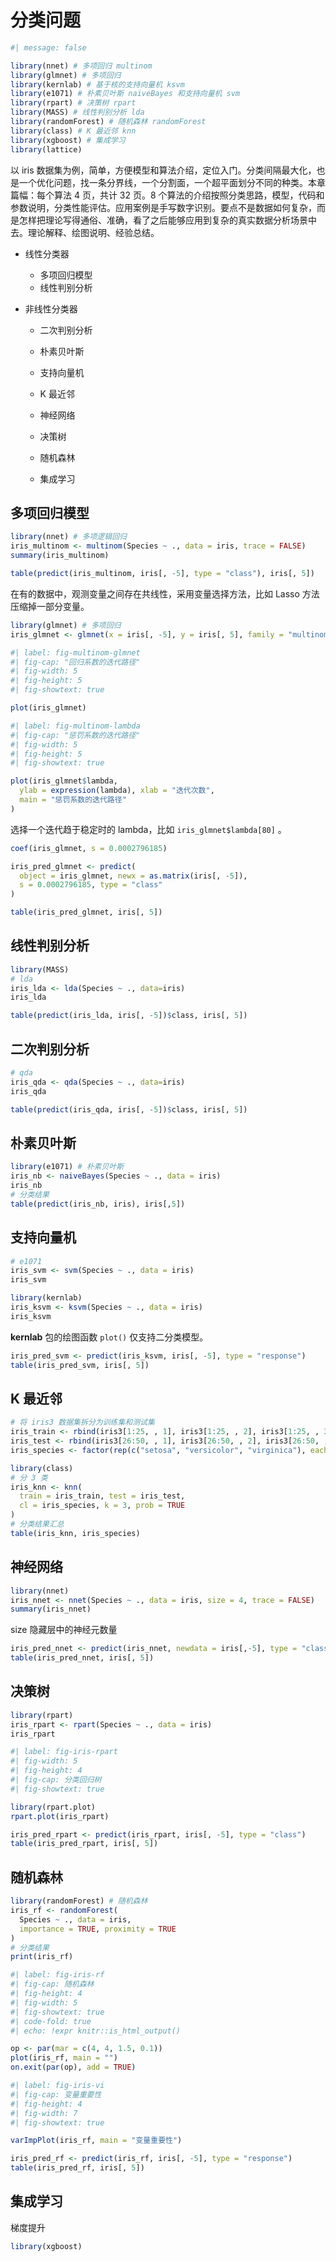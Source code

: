 # 分类问题 {#sec-classification-problems}

```r
#| message: false

library(nnet) # 多项回归 multinom
library(glmnet) # 多项回归
library(kernlab) # 基于核的支持向量机 ksvm
library(e1071) # 朴素贝叶斯 naiveBayes 和支持向量机 svm
library(rpart) # 决策树 rpart
library(MASS) # 线性判别分析 lda
library(randomForest) # 随机森林 randomForest
library(class) # K 最近邻 knn
library(xgboost) # 集成学习
library(lattice)
```

以 iris 数据集为例，简单，方便模型和算法介绍，定位入门。分类间隔最大化，也是一个优化问题，找一条分界线，一个分割面，一个超平面划分不同的种类。本章篇幅：每个算法 4 页，共计 32 页。8 个算法的介绍按照分类思路，模型，代码和参数说明，分类性能评估。应用案例是手写数字识别。要点不是数据如何复杂，而是怎样把理论写得通俗、准确，看了之后能够应用到复杂的真实数据分析场景中去。理论解释、绘图说明、经验总结。

-   线性分类器

    -   多项回归模型
    -   线性判别分析

-   非线性分类器

    -   二次判别分析

    -   朴素贝叶斯

    -   支持向量机

    -   K 最近邻

    -   神经网络

    -   决策树

    -   随机森林

    -   集成学习

## 多项回归模型 {#sec-multinomial-regression-models}

```r
library(nnet) # 多项逻辑回归
iris_multinom <- multinom(Species ~ ., data = iris, trace = FALSE)
summary(iris_multinom)
```

```r
table(predict(iris_multinom, iris[, -5], type = "class"), iris[, 5])
```

在有的数据中，观测变量之间存在共线性，采用变量选择方法，比如 Lasso 方法压缩掉一部分变量。

```r
library(glmnet) # 多项回归
iris_glmnet <- glmnet(x = iris[, -5], y = iris[, 5], family = "multinomial")
```

```r
#| label: fig-multinom-glmnet
#| fig-cap: "回归系数的迭代路径"
#| fig-width: 5
#| fig-height: 5
#| fig-showtext: true

plot(iris_glmnet)
```

```r
#| label: fig-multinom-lambda
#| fig-cap: "惩罚系数的迭代路径"
#| fig-width: 5
#| fig-height: 5
#| fig-showtext: true

plot(iris_glmnet$lambda,
  ylab = expression(lambda), xlab = "迭代次数",
  main = "惩罚系数的迭代路径"
)
```

选择一个迭代趋于稳定时的 lambda，比如 `iris_glmnet$lambda[80]` 。

```r
coef(iris_glmnet, s = 0.0002796185)
```

```r
iris_pred_glmnet <- predict(
  object = iris_glmnet, newx = as.matrix(iris[, -5]),
  s = 0.0002796185, type = "class"
)
```

```r
table(iris_pred_glmnet, iris[, 5])
```

## 线性判别分析 {#sec-linear-discriminant-analysis}

```r
library(MASS)
# lda
iris_lda <- lda(Species ~ ., data=iris)
iris_lda
```

```r
table(predict(iris_lda, iris[, -5])$class, iris[, 5])
```

## 二次判别分析 {#sec-quadratic-discriminant-analysis}

```r
# qda
iris_qda <- qda(Species ~ ., data=iris)
iris_qda
```

```r
table(predict(iris_qda, iris[, -5])$class, iris[, 5])
```

## 朴素贝叶斯 {#sec-naive-bayes}

```r
library(e1071) # 朴素贝叶斯
iris_nb <- naiveBayes(Species ~ ., data = iris)
iris_nb
# 分类结果
table(predict(iris_nb, iris), iris[,5])
```

## 支持向量机 {#sec-support-vector-machines}

```r
# e1071
iris_svm <- svm(Species ~ ., data = iris)
iris_svm
```

```r
library(kernlab)
iris_ksvm <- ksvm(Species ~ ., data = iris)
iris_ksvm
```

**kernlab** 包的绘图函数 `plot()` 仅支持二分类模型。

```r
iris_pred_svm <- predict(iris_ksvm, iris[, -5], type = "response")
table(iris_pred_svm, iris[, 5])
```

## K 最近邻 {#sec-k-nearest-neighbour}

```r
# 将 iris3 数据集拆分为训练集和测试集
iris_train <- rbind(iris3[1:25, , 1], iris3[1:25, , 2], iris3[1:25, , 3])
iris_test <- rbind(iris3[26:50, , 1], iris3[26:50, , 2], iris3[26:50, , 3])
iris_species <- factor(rep(c("setosa", "versicolor", "virginica"), each = 25))
```

```r
library(class)
# 分 3 类
iris_knn <- knn(
  train = iris_train, test = iris_test,
  cl = iris_species, k = 3, prob = TRUE
)
# 分类结果汇总
table(iris_knn, iris_species) 
```

## 神经网络 {#sec-neural-networks}

```r
library(nnet)
iris_nnet <- nnet(Species ~ ., data = iris, size = 4, trace = FALSE)
summary(iris_nnet)
```

size 隐藏层中的神经元数量

```r
iris_pred_nnet <- predict(iris_nnet, newdata = iris[,-5], type = "class")
table(iris_pred_nnet, iris[, 5])
```

## 决策树 {#sec-recursive-partitioning}

```r
library(rpart)
iris_rpart <- rpart(Species ~ ., data = iris)
iris_rpart
```

```r
#| label: fig-iris-rpart
#| fig-width: 5
#| fig-height: 4
#| fig-cap: 分类回归树
#| fig-showtext: true

library(rpart.plot)
rpart.plot(iris_rpart)
```

```r
iris_pred_rpart <- predict(iris_rpart, iris[, -5], type = "class")
table(iris_pred_rpart, iris[, 5])
```

## 随机森林 {#sec-random-forests}

```r
library(randomForest) # 随机森林
iris_rf <- randomForest(
  Species ~ ., data = iris,
  importance = TRUE, proximity = TRUE
)
# 分类结果
print(iris_rf)
```

```r
#| label: fig-iris-rf
#| fig-cap: 随机森林
#| fig-height: 4
#| fig-width: 5
#| fig-showtext: true
#| code-fold: true
#| echo: !expr knitr::is_html_output()

op <- par(mar = c(4, 4, 1.5, 0.1))
plot(iris_rf, main = "")
on.exit(par(op), add = TRUE)
```

```r
#| label: fig-iris-vi
#| fig-cap: 变量重要性
#| fig-height: 4
#| fig-width: 7
#| fig-showtext: true

varImpPlot(iris_rf, main = "变量重要性")
```

```r
iris_pred_rf <- predict(iris_rf, iris[, -5], type = "response")
table(iris_pred_rf, iris[, 5])
```

## 集成学习

梯度提升

```r
library(xgboost)
```
